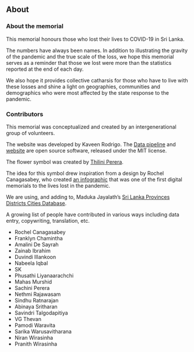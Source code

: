 <Head>
    <title>About Us</title>
</Head>

## About
### About the memorial

This memorial honours those who lost their lives to COVID-19 in Sri Lanka. 

The numbers have always been names. In addition to illustrating the gravity of the pandemic and the true scale of the loss, we hope this memorial serves as a reminder that those we lost were more than the statistics reported at the end of each day. 

We also hope it provides collective catharsis for those who have to live with these losses and shine a light on geographies, communities and demographics who were most affected by the state response to the pandemic. 

### Contributors

This memorial was conceptualized and created by an intergenerational group of volunteers. 

The website was developed by Kaveen Rodrigo. The <a href="https://github.com/kaveenr/covid19-memorial-lk-data">Data pipeline</a> and <a href="https://github.com/kaveenr/covid19-memorial-lk-web">website</a> are open source software, released under the MIT license.

The flower symbol was created by <a href="https://thiliniperera.com/">Thilini Perera</a>.

The idea for this symbol drew inspiration from a design by Rochel Canagasabey, who created <a href="https://pbs.twimg.com/media/E-SPHzVVgAkddDe?format=jpg&name=large">an infographic</a> that was one of the first digital memorials to the lives lost in the pandemic.

We are using, and adding to, Maduka Jayalath’s <a href="https://github.com/madurapa/sri-lanka-provinces-districts-cities">Sri Lanka Provinces Districts Cities Database</a>.

A growing list of people have contributed in various ways including data entry, copywriting, translation, etc. 

- Rochel Canagasabey
- Franklyn Chamintha
- Amalini De Sayrah
- Zainab Ibrahim
- Duvindi Illankoon
- Nabeela Iqbal
- SK
- Phusathi Liyanaarachchi
- Mahas Murshid
- Sachini Perera
- Nethmi Rajawasam
- Sindhu Ratnarajan
- Abinaya Sritharan
- Savindri Talgodapitiya
- VG Thevan 
- Pamodi Waravita
- Sarika Warusavitharana
- Niran Wirasinha
- Pranith Wirasinha 